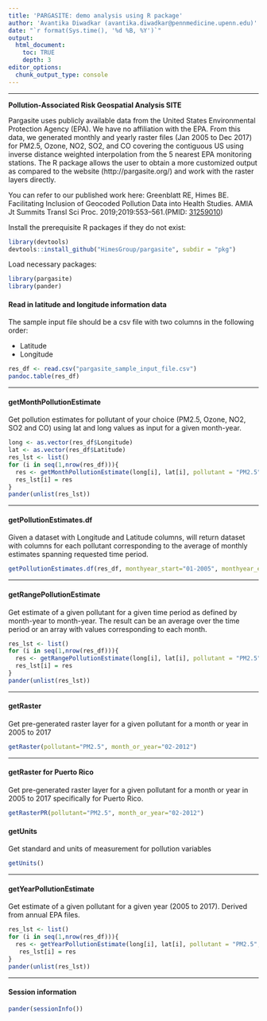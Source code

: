 ```yaml
---
title: 'PARGASITE: demo analysis using R package'
author: 'Avantika Diwadkar (avantika.diwadkar@pennmedicine.upenn.edu)'
date: "`r format(Sys.time(), '%d %B, %Y')`"
output:
  html_document:
    toc: TRUE
    depth: 3
editor_options: 
  chunk_output_type: console
---
```

***

**Pollution-Associated Risk Geospatial Analysis SITE**

Pargasite uses publicly available data from the United States Environmental Protection Agency (EPA). We have no affiliation with the EPA. From this data, we generated monthly and yearly raster files (Jan 2005 to Dec 2017) for PM2.5, Ozone, NO2, SO2, and CO covering the contiguous US using inverse distance weighted interpolation from the 5 nearest EPA monitoring stations. The R package allows the user to obtain a more customized output as compared to the website (http://pargasite.org/) and work with the raster layers directly. 

You can refer to our published work here:
Greenblatt RE, Himes BE. Facilitating Inclusion of Geocoded Pollution Data into Health Studies. AMIA Jt Summits Transl Sci Proc. 2019;2019:553–561.(PMID: [31259010](https://www.ncbi.nlm.nih.gov/pmc/articles/PMC6568125/))

Install the prerequisite R packages if they do not exist:

```r
library(devtools)
devtools::install_github("HimesGroup/pargasite", subdir = "pkg")
```

Load necessary packages: 

```r
library(pargasite)
library(pander)
```

#### Read in latitude and longitude information data

The sample input file should be a csv file with two columns in the following order:

* Latitude
* Longitude

```r
res_df <- read.csv("pargasite_sample_input_file.csv")
pandoc.table(res_df)
```
___

#### getMonthPollutionEstimate

Get pollution estimates for pollutant of your choice (PM2.5, Ozone, NO2, SO2 and CO) using lat and long values as input for a given month-year.
```r
long <- as.vector(res_df$Longitude)
lat <- as.vector(res_df$Latitude)
res_lst <- list()
for (i in seq(1,nrow(res_df))){
  res <- getMonthPollutionEstimate(long[i], lat[i], pollutant = "PM2.5", monthyear="12-2017")
  res_lst[i] = res
}
pander(unlist(res_lst))
```

___

#### getPollutionEstimates.df

Given a dataset with Longitude and Latitude columns, will return dataset with columns for each pollutant corresponding to the average of monthly estimates spanning requested time period.

```r
getPollutionEstimates.df(res_df, monthyear_start="01-2005", monthyear_end="12-2006")
```

___

#### getRangePollutionEstimate

Get estimate of a given pollutant for a given time period as defined by month-year to month-year. The result can be an average over the time period or an array with values corresponding to each month.
```r
res_lst <- list()
for (i in seq(1,nrow(res_df))){
  res <- getRangePollutionEstimate(long[i], lat[i], pollutant = "PM2.5", monthyear_start="01-2005", monthyear_end="12-2006", result = "mean")
  res_lst[i] = res
}
pander(unlist(res_lst))
```

___

#### getRaster

Get pre-generated raster layer for a given pollutant for a month or year in 2005 to 2017
```r
getRaster(pollutant="PM2.5", month_or_year="02-2012")
```

___

#### getRaster for Puerto Rico

Get pre-generated raster layer for a given pollutant for a month or year in 2005 to 2017 specifically for Puerto Rico.

```r
getRasterPR(pollutant="PM2.5", month_or_year="02-2012")
```


#### getUnits

Get standard and units of measurement for pollution variables
```r
getUnits()
```

___

#### getYearPollutionEstimate

Get estimate of a given pollutant for a given year (2005 to 2017). Derived from annual EPA files.
```r
res_lst <- list()
for (i in seq(1,nrow(res_df))){
  res <- getYearPollutionEstimate(long[i], lat[i], pollutant = "PM2.5", year="2015")
   res_lst[i] = res
}
pander(unlist(res_lst))
```

___

#### Session information

```r
pander(sessionInfo())
```

